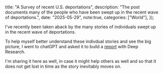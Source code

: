 
  title: "A Survey of recent U.S. deportations",
  description: "The post documents many of the people who have been swept up in the recent wave of deportations.",
  date: "2025-05-29",
  note:true,
  categories: ["World"],
});

I've recently been taken aback by the many stories of individuals swept up in the recent wave of deportations.

To help myself better understand these indivdual stories and see the big picture, I went to chatGPT and asked it to build a [report][1] with Deep Research. 

I'm sharing it here as well, in case it might help others as well and so that it does not get lost in time as the story inevitably moves on. 




<ChatGPT postPath='2025-05-29-deportation/research.html' />



[1]: https://chatgpt.com/share/68110c0b-40c0-8011-81ea-1c662209a269